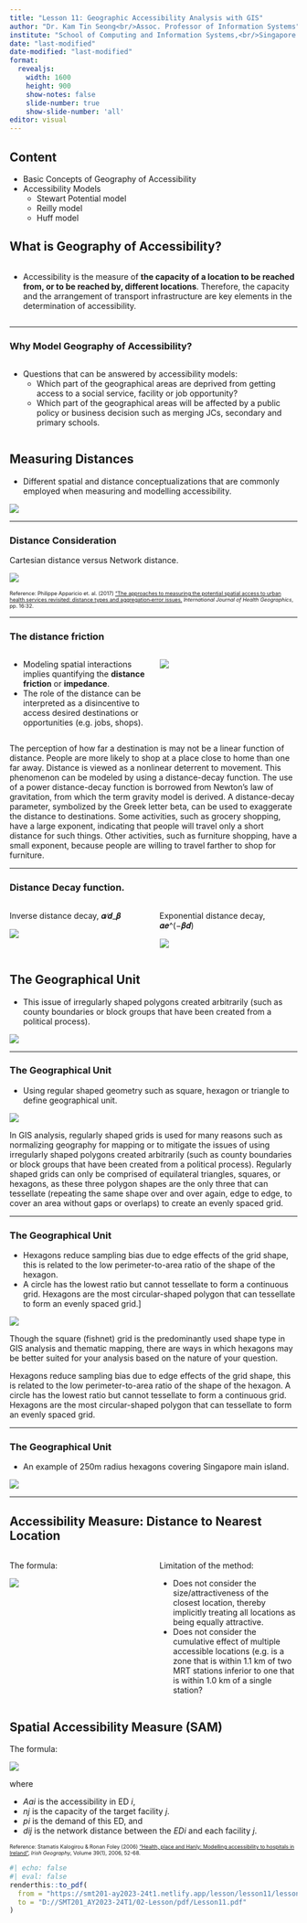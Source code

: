 ```yaml
---
title: "Lesson 11: Geographic Accessibility Analysis with GIS"
author: "Dr. Kam Tin Seong<br/>Assoc. Professor of Information Systems"
institute: "School of Computing and Information Systems,<br/>Singapore Management University"
date: "last-modified"
date-modified: "last-modified" 
format: 
  revealjs:
    width: 1600
    height: 900
    show-notes: false
    slide-number: true
    show-slide-number: 'all'
editor: visual
---
```


## Content

-   Basic Concepts of Geography of Accessibility
-   Accessibility Models
    -   Stewart Potential model
    -   Reilly model
    -   Huff model

## What is Geography of Accessibility?

::: columns
::: {.column width="50%"}
-   Accessibility is the measure of **the capacity of a location to be reached from, or to be reached by, different locations**. Therefore, the capacity and the arrangement of transport infrastructure are key elements in the determination of accessibility.
:::
:::

------------------------------------------------------------------------

### Why Model Geography of Accessibility?

::: columns
::: {.column width="50%"}
-   Questions that can be answered by accessibility models:
    -   Which part of the geographical areas are deprived from getting access to a social service, facility or job opportunity?
    -   Which part of the geographical areas will be affected by a public policy or business decision such as merging JCs, secondary and primary schools.
:::
:::

## Measuring Distances

-   Different spatial and distance conceptualizations that are commonly employed when measuring and modelling accessibility.

![](img/image1.jpg)

------------------------------------------------------------------------

### Distance Consideration

Cartesian distance versus Network distance.

![](img/image14.jpg)

::: {style="font-size: 0.65em"}
Reference: Philippe Apparicio et. al. (2017) ["The approaches to measuring the potential spatial access to urban health services revisited: distance types and aggregation‑error issues.](https://ij-healthgeographics.biomedcentral.com/articles/10.1186/s12942-017-0105-9) *International Journal of Health Geographics*, pp. 16:32.
:::

------------------------------------------------------------------------

### The distance friction

::: columns
::: {.column width="50%"}
-   Modeling spatial interactions implies quantifying the **distance friction** or **impedance**.
-   The role of the distance can be interpreted as a disincentive to access desired destinations or opportunities (e.g. jobs, shops).
:::

::: {.column width="50%"}
![](img/image3.jpg)
:::
:::

::: notes
The perception of how far a destination is may not be a linear function of distance. People are more likely to shop at a place close to home than one far away. Distance is viewed as a nonlinear deterrent to movement. This phenomenon can be modeled by using a distance-decay function. The use of a power distance-decay function is borrowed from Newton's law of gravitation, from which the term gravity model is derived. A distance-decay parameter, symbolized by the Greek letter beta, can be used to exaggerate the distance to destinations. Some activities, such as grocery shopping, have a large exponent, indicating that people will travel only a short distance for such things. Other activities, such as furniture shopping, have a small exponent, because people are willing to travel farther to shop for furniture.
:::

------------------------------------------------------------------------

### Distance Decay function.

::: columns
::: {.column width="50%"}
Inverse distance decay, 𝜶∕𝒅_𝜷

![](img/image4a.jpg)
:::

::: {.column width="50%"}
Exponential distance decay, 𝜶𝒆\^(−𝜷𝒅)

![](img/image4b.jpg)
:::
:::

## The Geographical Unit

-   This issue of irregularly shaped polygons created arbitrarily (such as county boundaries or block groups that have been created from a political process).

![](img/image7.jpg)

------------------------------------------------------------------------

### The Geographical Unit

-   Using regular shaped geometry such as square, hexagon or triangle to define geographical unit.

![](img/image1.png)

::: notes
In GIS analysis, regularly shaped grids is used for many reasons such as normalizing geography for mapping or to mitigate the issues of using irregularly shaped polygons created arbitrarily (such as county boundaries or block groups that have been created from a political process). Regularly shaped grids can only be comprised of equilateral triangles, squares, or hexagons, as these three polygon shapes are the only three that can tessellate (repeating the same shape over and over again, edge to edge, to cover an area without gaps or overlaps) to create an evenly spaced grid.
:::

------------------------------------------------------------------------

### The Geographical Unit

-   Hexagons reduce sampling bias due to edge effects of the grid shape, this is related to the low perimeter-to-area ratio of the shape of the hexagon.
-   A circle has the lowest ratio but cannot tessellate to form a continuous grid. Hexagons are the most circular-shaped polygon that can tessellate to form an evenly spaced grid.\]

![](img/image2.png)

::: notes
Though the square (fishnet) grid is the predominantly used shape type in GIS analysis and thematic mapping, there are ways in which hexagons may be better suited for your analysis based on the nature of your question.

Hexagons reduce sampling bias due to edge effects of the grid shape, this is related to the low perimeter-to-area ratio of the shape of the hexagon. A circle has the lowest ratio but cannot tessellate to form a continuous grid. Hexagons are the most circular-shaped polygon that can tessellate to form an evenly spaced grid.
:::

------------------------------------------------------------------------

### The Geographical Unit

-   An example of 250m radius hexagons covering Singapore main island.

![](img/image8.jpg)

------------------------------------------------------------------------

## Accessibility Measure: Distance to Nearest Location

::: columns
::: {.column width="50%"}
The formula:

![](img/image15.jpg)
:::

::: {.column width="50%"}
Limitation of the method:

-   Does not consider the size/attractiveness of the closest location, thereby implicitly treating all locations as being equally attractive.
-   Does not consider the cumulative effect of multiple accessible locations (e.g. is a zone that is within 1.1 km of two MRT stations inferior to one that is within 1.0 km of a single station?
:::
:::

## Spatial Accessibility Measure (SAM)

The formula:

![](img/image13.jpg)

where

-   *Aai* is the accessibility in ED *i*,
-   *nj* is the capacity of the target facility *j*.
-   *pi* is the demand of this ED, and
-   *dij* is the network distance between the *EDi* and each facility *j*.

::: {style="font-size: 0.65em"}
Reference: Stamatis Kalogirou & Ronan Foley (2006) ["Health, place and Hanly: Modelling accessibility to hospitals in Ireland"](https://www.tandfonline.com/doi/abs/10.1080/00750770609555866), *Irish Geography*, Volume 39(1), 2006, 52-68.
:::

```r
#| echo: false
#| eval: false
renderthis::to_pdf(
  from = "https://smt201-ay2023-24t1.netlify.app/lesson/lesson11/lesson11.html",
  to = "D://SMT201_AY2023-24T1/02-Lesson/pdf/Lesson11.pdf"
)
```
